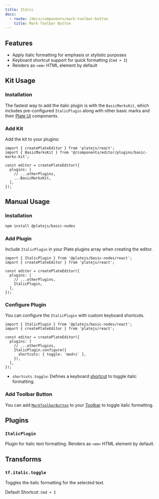 ```yaml
---
title: Italic
docs:
  - route: /docs/components/mark-toolbar-button
    title: Mark Toolbar Button
---
```


<ComponentPreview name="basic-marks-demo" />

<PackageInfo>

## Features

- Apply italic formatting for emphasis or stylistic purposes
- Keyboard shortcut support for quick formatting (`Cmd + I`)
- Renders as `<em>` HTML element by default

</PackageInfo>

## Kit Usage

<Steps>

### Installation

The fastest way to add the italic plugin is with the `BasicMarksKit`, which includes pre-configured `ItalicPlugin` along with other basic marks and their [Plate UI](/docs/installation/plate-ui) components.

<ComponentSource name="basic-marks-kit" />

### Add Kit

Add the kit to your plugins:

```tsx
import { createPlateEditor } from 'platejs/react';
import { BasicMarksKit } from '@/components/editor/plugins/basic-marks-kit';

const editor = createPlateEditor({
  plugins: [
    // ...otherPlugins,
    ...BasicMarksKit,
  ],
});
```

</Steps>

## Manual Usage

<Steps>

### Installation

```bash
npm install @platejs/basic-nodes
```

### Add Plugin

Include `ItalicPlugin` in your Plate plugins array when creating the editor.

```tsx
import { ItalicPlugin } from '@platejs/basic-nodes/react';
import { createPlateEditor } from 'platejs/react';

const editor = createPlateEditor({
  plugins: [
    // ...otherPlugins,
    ItalicPlugin,
  ],
});
```

### Configure Plugin

You can configure the `ItalicPlugin` with custom keyboard shortcuts.

```tsx
import { ItalicPlugin } from '@platejs/basic-nodes/react';
import { createPlateEditor } from 'platejs/react';

const editor = createPlateEditor({
  plugins: [
    // ...otherPlugins,
    ItalicPlugin.configure({
      shortcuts: { toggle: 'mod+i' },
    }),
  ],
});
```

- `shortcuts.toggle`: Defines a keyboard [shortcut](/docs/plugin-shortcuts) to toggle italic formatting.

### Add Toolbar Button

You can add [`MarkToolbarButton`](/docs/components/mark-toolbar-button) to your [Toolbar](/docs/toolbar) to toggle italic formatting.

</Steps>

## Plugins

### `ItalicPlugin`

Plugin for italic text formatting. Renders as `<em>` HTML element by default.

## Transforms

### `tf.italic.toggle`

Toggles the italic formatting for the selected text.

Default Shortcut: `Cmd + I`